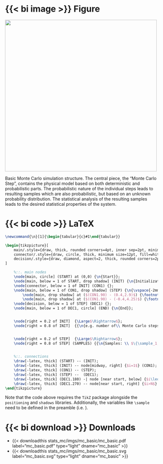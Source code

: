 ::: {.panel-tabset}

# {{< bi image >}} Figure

::: {#fig-mc_basic}
![](stats_mc/imgs/mc_basic/mc_basic.svg){width="500px"}

Basic Monte Carlo simulation structure. The central piece, the "Monte Carlo Step", contains the physical model based on both deterministic and probabilistic parts. The probabilistic nature of the individual steps leads to resulting samples which are also probabilistic, but based on an unknown probability distribution. The statistical analysis of the resulting samples leads to the desired statistical properties of the system.
:::


# {{< bi code >}} LaTeX

```latex
\newcommand{\n}[1]{\begin{tabular}{c}#1\end{tabular}}

\begin{tikzpicture}[
    main/.style={draw, thick, rounded corners=4pt, inner sep=2pt, minimum size=20pt, minimum width=25pt, fill=white},
    connector/.style={draw, circle, thick, minimum size=12pt, fill=white},
    decision/.style={draw, diamond, aspect=2, thick, rounded corners=2pt, inner sep=3pt, minimum size=20pt, minimum width=25pt, fill=white},
]

    %::. main nodes
    \node[main, circle] (START) at (0,0) {\n{Start}};    
    \node[main, below = 1 of START, drop shadow] (INIT) {\n{Initialization (e.g. setting \\ of global parameters)}};
    \node[connector, below = 1 of INIT] (CON1) {};
    \node[main, below = 1 of CON1, drop shadow] (STEP) {\n{\vspace{-2mm}\\\textbf{Monte Carlo Step}\\\vspace{23mm}}};
        \node[main, drop shadow] at ($(CON1.90) - (0.4,2.9)$) {\footnotesize \n{Deterministic\\System}};
        \node[main, drop shadow] at ($(CON1.90) - (-0.4,4.25)$) {\footnotesize \n{Probabilistic\\System}};
    \node[decision, below = 1 of STEP] (DEC1) {};
    \node[main, below = 1 of DEC1, circle] (END) {\n{End}};


    \node[right = 0.2 of INIT]  {\Large$\Rightarrow$}; 
    \node[right = 0.8 of INIT]  {{\n{e.g. number of\\ Monte Carlo steps: $N$}}}; 


    \node[right = 0.2 of STEP]  {\Large$\Rightarrow$}; 
    \node[right = 0.8 of STEP] (SAMPLES) {{\n{Samples: \\ $\{\sample_1, \sample_2, \dots, \sample_N\}$ }}}; 

    
    %::. connections
    \draw[-latex, thick] (START) -- (INIT);
    \draw[-latex, thick] (INIT) -- node[midway, right] {$i=1$} (CON1);
    \draw[-latex, thick] (CON1) -- (STEP);
    \draw[-latex, thick] (STEP) --  (DEC1);
    \draw[-latex, thick] (DEC1.180) -| node [near start, below] {$i\leq N$}  ($(DEC1.180) + (-2,2)$) |- node[near end, above] {$i\mapsto i+1$} (CON1.180);
    \draw[-latex, thick] (DEC1.270) -- node[near start, right] {$i>N$} (END);
\end{tikzpicture}
```
Note that the code above requires the `TikZ` package alongside the `positioning` and `shadows` libraries. Additionally, the variables like `\sample` need to be defined in the preamble (i.e. $\newcommand{\sample}{X}$).

# {{< bi download >}} Downloads

* {{< downloadthis stats_mc/imgs/mc_basic/mc_basic.pdf label="mc_basic.pdf" type="light" dname="mc_basic" >}} 
* {{< downloadthis stats_mc/imgs/mc_basic/mc_basic.svg label="mc_basic.svg" type="light" dname="mc_basic" >}} 

:::